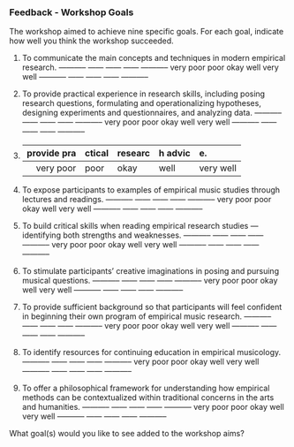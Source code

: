 

### Feedback - Workshop Goals

The workshop aimed to achieve nine specific goals. For each goal,
indicate how well you think the workshop succeeded.

1.  To communicate the main concepts and techniques in modern
    empirical research.
      ----------- ------ ------ ------ -----------
      very poor   poor   okay   well   very well
      ----------- ------ ------ ------ -----------
2.  To provide practical experience in research skills, including
    posing research questions, formulating and operationalizing
    hypotheses, designing experiments and questionnaires, and
    analyzing data.
      ----------- ------ ------ ------ -----------
      very poor   poor   okay   well   very well
      ----------- ------ ------ ------ -----------
3.  To provide practical research advice.
      ----------- ------ ------ ------ -----------
      very poor   poor   okay   well   very well
      ----------- ------ ------ ------ -----------
4.  To expose participants to examples of empirical music studies
    through lectures and readings.
      ----------- ------ ------ ------ -----------
      very poor   poor   okay   well   very well
      ----------- ------ ------ ------ -----------
5.  To build critical skills when reading empirical research studies
    --- identifying both strengths and weaknesses.
      ----------- ------ ------ ------ -----------
      very poor   poor   okay   well   very well
      ----------- ------ ------ ------ -----------
6.  To stimulate participants' creative imaginations in posing and
    pursuing musical questions.
      ----------- ------ ------ ------ -----------
      very poor   poor   okay   well   very well
      ----------- ------ ------ ------ -----------
7.  To provide sufficient background so that participants will feel
    confident in beginning their own program of empirical music
    research.
      ----------- ------ ------ ------ -----------
      very poor   poor   okay   well   very well
      ----------- ------ ------ ------ -----------
8.  To identify resources for continuing education in empirical
    musicology.
      ----------- ------ ------ ------ -----------
      very poor   poor   okay   well   very well
      ----------- ------ ------ ------ -----------

    
    
9.  To offer a philosophical framework for understanding how empirical
    methods can be contextualized within traditional concerns in the
    arts and humanities.
      ----------- ------ ------ ------ -----------
      very poor   poor   okay   well   very well
      ----------- ------ ------ ------ -----------


What goal(s) would you like to see added to the workshop aims?




